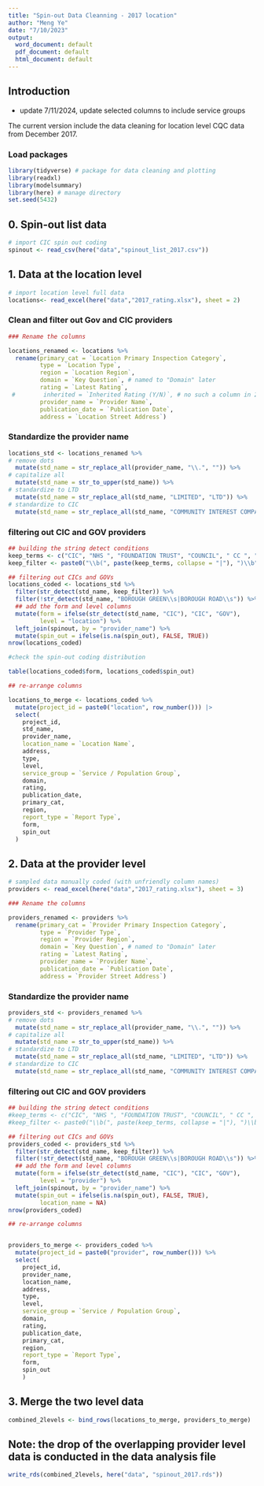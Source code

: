 ```yaml
---
title: "Spin-out Data Cleanning - 2017 location"
author: "Meng Ye"
date: "7/10/2023"
output:
  word_document: default
  pdf_document: default
  html_document: default
---
```


## Introduction 

- update 7/11/2024, update selected columns to include service groups

The current version include the data cleaning for location level CQC data from December 2017. 


### Load packages 

```r
library(tidyverse) # package for data cleaning and plotting
library(readxl)
library(modelsummary)
library(here) # manage directory
set.seed(5432)
```


## 0. Spin-out list data

```r
# import CIC spin out coding
spinout <- read_csv(here("data","spinout_list_2017.csv"))
```


## 1. Data at the location level 


```r
# import location level full data
locations<- read_excel(here("data","2017_rating.xlsx"), sheet = 2)
```



### Clean and filter out Gov and CIC providers

```r
### Rename the columns 

locations_renamed <- locations %>% 
  rename(primary_cat = `Location Primary Inspection Category`,
         type = `Location Type`,
         region = `Location Region`,
         domain = `Key Question`, # named to "Domain" later
         rating = `Latest Rating`,
 #        inherited = `Inherited Rating (Y/N)`, # no such a column in 2017 data
         provider_name = `Provider Name`,
         publication_date = `Publication Date`,
         address = `Location Street Address`) 
```



### Standardize the provider name

```r
locations_std <- locations_renamed %>% 
# remove dots
  mutate(std_name = str_replace_all(provider_name, "\\.", "")) %>% 
# capitalize all
  mutate(std_name = str_to_upper(std_name)) %>%
# standardize to LTD
  mutate(std_name = str_replace_all(std_name, "LIMITED", "LTD")) %>% 
# standardize to CIC
  mutate(std_name = str_replace_all(std_name, "COMMUNITY INTEREST COMPANY", "CIC"))
```


### filtering out CIC and GOV providers

```r
## building the string detect conditions
keep_terms <- c("CIC", "NHS ", "FOUNDATION TRUST", "COUNCIL", " CC ", " MDC ", " DC ", " BC ", "BOROUGH")
keep_filter <- paste0("\\b(", paste(keep_terms, collapse = "|"), ")\\b")
```

```r
## filtering out CICs and GOVs
locations_coded <- locations_std %>% 
  filter(str_detect(std_name, keep_filter)) %>% 
  filter(!str_detect(std_name, "BOROUGH GREEN\\s|BOROUGH ROAD\\s")) %>% 
  ## add the form and level columns
  mutate(form = ifelse(str_detect(std_name, "CIC"), "CIC", "GOV"),
         level = "location") %>% 
  left_join(spinout, by = "provider_name") %>% 
  mutate(spin_out = ifelse(is.na(spin_out), FALSE, TRUE))
nrow(locations_coded)
```


```r
#check the spin-out coding distribution 

table(locations_coded$form, locations_coded$spin_out)

```



```r
## re-arrange columns 

locations_to_merge <- locations_coded %>%
  mutate(project_id = paste0("location", row_number())) |>
  select(
    project_id,
    std_name,
    provider_name,
    location_name = `Location Name`,
    address,
    type,
    level,
    service_group = `Service / Population Group`,
    domain,
    rating,
    publication_date,
    primary_cat,
    region,
    report_type = `Report Type`,
    form,
    spin_out
  )

```


## 2. Data at the provider level 


```r
# sampled data manually coded (with unfriendly column names)
providers <- read_excel(here("data","2017_rating.xlsx"), sheet = 3)
```


```r
### Rename the columns 

providers_renamed <- providers %>% 
  rename(primary_cat = `Provider Primary Inspection Category`,
         type = `Provider Type`,
         region = `Provider Region`,
         domain = `Key Question`, # named to "Domain" later 
         rating = `Latest Rating`,
         provider_name = `Provider Name`,
         publication_date = `Publication Date`,
         address = `Provider Street Address`) 
```



### Standardize the provider name

```r
providers_std <- providers_renamed %>% 
# remove dots
  mutate(std_name = str_replace_all(provider_name, "\\.", "")) %>% 
# capitalize all
  mutate(std_name = str_to_upper(std_name)) %>%
# standardize to LTD
  mutate(std_name = str_replace_all(std_name, "LIMITED", "LTD")) %>% 
# standardize to CIC
  mutate(std_name = str_replace_all(std_name, "COMMUNITY INTEREST COMPANY", "CIC"))
```


### filtering out CIC and GOV providers

```r
## building the string detect conditions
#keep_terms <- c("CIC", "NHS ", "FOUNDATION TRUST", "COUNCIL", " CC ", " MDC ", " DC ", " BC ", "BOROUGH")
#keep_filter <- paste0("\\b(", paste(keep_terms, collapse = "|"), ")\\b")
```

```r
## filtering out CICs and GOVs
providers_coded <- providers_std %>% 
  filter(str_detect(std_name, keep_filter)) %>% 
  filter(!str_detect(std_name, "BOROUGH GREEN\\s|BOROUGH ROAD\\s")) %>% 
  ## add the form and level columns
  mutate(form = ifelse(str_detect(std_name, "CIC"), "CIC", "GOV"),
         level = "provider") %>% 
  left_join(spinout, by = "provider_name") %>% 
  mutate(spin_out = ifelse(is.na(spin_out), FALSE, TRUE),
         location_name = NA)
nrow(providers_coded)
```

```r
## re-arrange columns 


providers_to_merge <- providers_coded %>%
  mutate(project_id = paste0("provider", row_number())) %>%
  select(
    project_id,
    provider_name,
    location_name,
    address,
    type,
    level,
    service_group = `Service / Population Group`,
    domain,
    rating,
    publication_date,
    primary_cat,
    region,
    report_type = `Report Type`,
    form,
    spin_out
    )
```




## 3. Merge the two level data 

```r
combined_2levels <- bind_rows(locations_to_merge, providers_to_merge)
```


## Note: the drop of the overlapping provider level data is conducted in the data analysis file


```r
write_rds(combined_2levels, here("data", "spinout_2017.rds"))
```





